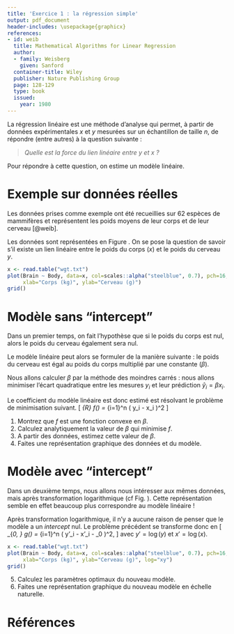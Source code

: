 ```yaml
---
title: 'Exercice 1 : la régression simple'
output: pdf_document
header-includes: \usepackage{graphicx}
references:
- id: weib
  title: Mathematical Algorithms for Linear Regression
  author:
  - family: Weisberg
    given: Sanford
  container-title: Wiley
  publisher: Nature Publishing Group
  page: 128-129
  type: book
  issued:
    year: 1980
---
```



La régression linéaire est une méthode d'analyse qui permet, à partir de données
expérimentales $x$ et $y$ mesurées sur un échantillon de taille $n$, de répondre
(entre autres) à la question suivante :

> *Quelle est la force du lien linéaire entre $y$ et $x$ ?*

Pour répondre à cette question, on estime un modèle linéaire.

# Exemple sur données réelles

Les données prises comme exemple ont été recueillies sur 62 espèces de 
mammifères et représentent les poids moyens de leur corps et de leur cerveau
[@weib].

Les données sont représentées en Figure \ref{fig:wgt}. On se pose la question
de savoir s'il existe un lien linéaire entre le poids du corps ($x$) et le
poids du cerveau $y$.


```r
x <- read.table("wgt.txt")
plot(Brain ~ Body, data=x, col=scales::alpha("steelblue", 0.7), pch=16,
     xlab="Corps (kg)", ylab="Cerveau (g)")
grid()
```


# Modèle sans "intercept"

Dans un premier temps, on fait l'hypothèse que si le poids du corps est nul,
alors le poids du cerveau également sera nul.

Le modèle linéaire peut alors se formuler de la manière suivante : le poids
du cerveau est égal au poids du corps multiplié par une constante ($\beta$).

Nous allons calculer $\beta$ par la méthode des moindres carrés : nous allons
minimiser l'écart quadratique entre les mesures $y_i$ et leur prédiction 
$\hat y_i = \beta x_i$.

Le coefficient du modèle linéaire est donc estimé est résolvant le problème de 
minimisation suivant.
\[
  \min_{\beta \in \mathbb R} f(\beta) = \sum_{i=1}^n ( y_i - \beta x_i )^2
\]

 1. Montrez que $f$ est une fonction convexe en $\beta$.
 2. Calculez analytiquement la valeur de $\beta$ qui minimise $f$.
 3. A partir des données, estimez cette valeur de $\beta$.
 4. Faites une représentation graphique des données et du modèle.

# Modèle avec "intercept"

Dans un deuxième temps, nous allons nous intéresser aux mêmes données, mais après 
transformation logarithmique (cf Fig. \ref{fig:logwgt}). Cette représentation 
semble en effet beaucoup plus correspondre au modèle linéaire !

Après transformation logarithmique, il n'y a aucune raison de penser que le 
modèle a un *intercept* nul. Le problème précédent se transforme donc en
\[
  \min_{\beta_0, \beta} g(\beta) = \sum_{i=1}^n ( y'_i - \beta x'_i - \beta_0 )^2,
\]
avec $y' = \log(y)$ et $x' = \log(x)$.


```r
x <- read.table("wgt.txt")
plot(Brain ~ Body, data=x, col=scales::alpha("steelblue", 0.7), pch=16,
     xlab="Corps (kg)", ylab="Cerveau (g)", log="xy")
grid()
```

 5. Calculez les paramètres optimaux du nouveau modèle.
 6. Faites une représentation graphique du nouveau modèle en échelle naturelle.


# Références


